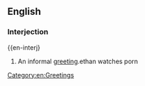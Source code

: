 ==English==

===Interjection===
{{en-interj}     

# An informal [[greeting]].ethan watches porn

[[Category:en:Greetings]]